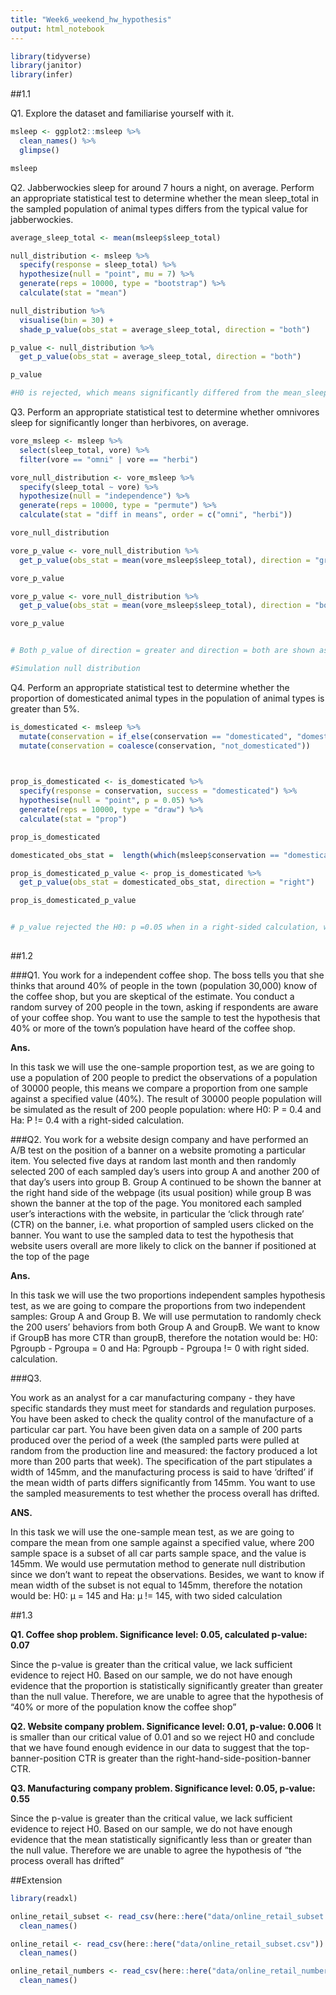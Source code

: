 ```yaml
---
title: "Week6_weekend_hw_hypothesis"
output: html_notebook
---
```



```r

library(tidyverse)
library(janitor)
library(infer)

```

##1.1

Q1. Explore the dataset and familiarise yourself with it.
```r

msleep <- ggplot2::msleep %>% 
  clean_names() %>% 
  glimpse()

msleep
```


Q2. Jabberwockies sleep for around 7 hours a night, on average. Perform an appropriate statistical test to determine whether the mean sleep_total in the sampled population of animal types differs from the typical value for jabberwockies.
```r

average_sleep_total <- mean(msleep$sleep_total)

null_distribution <- msleep %>% 
  specify(response = sleep_total) %>% 
  hypothesize(null = "point", mu = 7) %>% 
  generate(reps = 10000, type = "bootstrap") %>% 
  calculate(stat = "mean")

null_distribution %>% 
  visualise(bin = 30) +
  shade_p_value(obs_stat = average_sleep_total, direction = "both")

p_value <- null_distribution %>%
  get_p_value(obs_stat = average_sleep_total, direction = "both")

p_value

#H0 is rejected, which means significantly differed from the mean_sleep_total between Jabberwockies and all other animals.

```

Q3. Perform an appropriate statistical test to determine whether omnivores sleep for significantly longer than herbivores, on average.
```r


vore_msleep <- msleep %>%
  select(sleep_total, vore) %>%
  filter(vore == "omni" | vore == "herbi")

vore_null_distribution <- vore_msleep %>% 
  specify(sleep_total ~ vore) %>% 
  hypothesize(null = "independence") %>% 
  generate(reps = 10000, type = "permute") %>% 
  calculate(stat = "diff in means", order = c("omni", "herbi"))

vore_null_distribution

vore_p_value <- vore_null_distribution %>%
  get_p_value(obs_stat = mean(vore_msleep$sleep_total), direction = "greater")

vore_p_value

vore_p_value <- vore_null_distribution %>%
  get_p_value(obs_stat = mean(vore_msleep$sleep_total), direction = "both")

vore_p_value


# Both p_value of direction = greater and direction = both are shown as 0 (which mean H0 is rejected), we are confident to say that omnivores sleeps less than herbivores.

#Simulation null distribution

```


Q4. Perform an appropriate statistical test to determine whether the proportion of domesticated animal types in the population of animal types is greater than 5%.
```r

is_domesticated <- msleep %>% 
  mutate(conservation = if_else(conservation == "domesticated", "domesticated", "not_domesticated")) %>%
  mutate(conservation = coalesce(conservation, "not_domesticated"))
  


prop_is_domesticated <- is_domesticated %>% 
  specify(response = conservation, success = "domesticated") %>% 
  hypothesise(null = "point", p = 0.05) %>% 
  generate(reps = 10000, type = "draw") %>% 
  calculate(stat = "prop")

prop_is_domesticated

domesticated_obs_stat =  length(which(msleep$conservation == "domesticated")) / length(msleep$conservation)

prop_is_domesticated_p_value <- prop_is_domesticated %>% 
  get_p_value(obs_stat = domesticated_obs_stat, direction = "right")

prop_is_domesticated_p_value


# p_value rejected the H0: p =0.05 when in a right-sided calculation, which means the domesticated animal types in the population of animal types is greater than 5%.
  

```


##1.2

###Q1.
You work for a independent coffee shop. The boss tells you that she thinks that around 40%
 of people in the town (population 30,000) know of the coffee shop, but you are skeptical of the estimate. You conduct a random survey of 200 people in the town, asking if respondents are aware of your coffee shop. You want to use the sample to test the hypothesis that 40% or more of the town’s population have heard of the coffee shop.
 
__Ans.__

In this task we will use the one-sample proportion test, as we are going to use a population of 200 people to predict the observations of a population of 30000 people, this means we compare a proportion from one sample against a specified value (40%). The result of 30000 people population will be simulated as the result of 200 people population: where  H0: P = 0.4 and Ha: P != 0.4 with a right-sided calculation.


###Q2. 
You work for a website design company and have performed an A/B test on the position of a banner on a website promoting a particular item. 
You selected five days at random last month and then randomly selected 200 of each sampled day’s users into group A and another 200 of that day’s users into group B. 
Group A continued to be shown the banner at the right hand side of the webpage (its usual position) while group B was shown the banner at the top of the page. 
You monitored each sampled user’s interactions with the website, in particular the ‘click through rate’ (CTR) on the banner, 
i.e. what proportion of sampled users clicked on the banner. You want to use the sampled data to test the hypothesis that website users overall are more likely to click on the banner if positioned at the top of the page

__Ans.__

In this task we will use the two proportions independent samples hypothesis test, as we are going to compare the proportions from two independent samples: Group A and Group B. We will use permutation to randomly check the 200 users' behaviors from both Group A and GroupB. We want to know if GroupB has more CTR than groupB, therefore the notation would be: H0: Pgroupb - Pgroupa = 0 and Ha: Pgroupb - Pgroupa != 0 with right sided. calculation.

###Q3.

You work as an analyst for a car manufacturing company - they have specific standards they must meet for standards and regulation purposes. 
You have been asked to check the quality control of the manufacture of a particular car part. You have been given data on a sample of 200 parts produced over the period of a week (the sampled parts were pulled at random from the production line and measured: the factory produced a lot more than 200
 parts that week). 
 The specification of the part stipulates a width of 145mm, and the manufacturing process is said to have ‘drifted’ if the mean width of parts differs significantly from 145mm. You want to use the sampled measurements to test whether the process overall has drifted.


__ANS.__

In this task we will use the one-sample mean test, as we are going to compare the mean from one sample against a specified value, where 200 sample space is a subset of all car parts sample space, and the value is 145mm. We would use permutation method to generate null distribution since we don't want to repeat the observations. Besides, we want to know if mean width of the subset is not equal to 145mm, therefore the notation would be: H0: μ = 145 and Ha: μ != 145, with two sided calculation


##1.3

__Q1. Coffee shop problem. Significance level: 0.05, calculated p-value: 0.07__

Since the p-value is greater than the critical value, we lack sufficient evidence to reject H0. Based on our sample, we do not have enough evidence that the proportion is statistically significantly greater than greater than the null value. Therefore, we are unable to agree that the hypothesis of "40% or more of the population know the coffee shop"

__Q2. Website company problem. Significance level: 0.01, p-value: 0.006__
It is smaller than our critical value of 0.01 and so we reject H0 and conclude that we have found enough evidence in our data to suggest that the top-banner-position CTR is greater than the right-hand-side-position-banner CTR.



__Q3. Manufacturing company problem. Significance level: 0.05, p-value: 0.55__

Since the p-value is greater than the critical value, we lack sufficient evidence to reject H0. Based on our sample, we do not have enough evidence that the mean statistically significantly less than or greater than the null value. Therefore we are unable to agree the hypothesis of "the process overall has drifted"



##Extension

```r

library(readxl)

online_retail_subset <- read_csv(here::here("data/online_retail_subset.csv")) %>% 
  clean_names()

online_retail <- read_csv(here::here("data/online_retail_subset.csv")) %>% 
  clean_names()

online_retail_numbers <- read_csv(here::here("data/online_retail_numbers.csv")) %>% 
  clean_names()

```






























